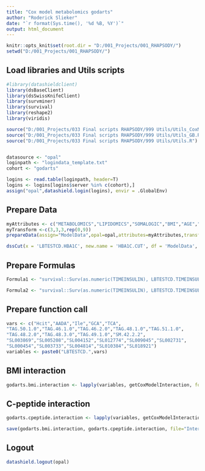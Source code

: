 ```yaml
---
title: "Cox model metabolomics godarts"
author: "Roderick Slieker"
date: "`r format(Sys.time(), '%d %B, %Y')`"
output: html_document
---
```


```r
knitr::opts_knit$set(root.dir = "D:/001_Projects/001_RHAPSODY/")
setwd("D:/001_Projects/001_RHAPSODY/")
```

## Load libraries and Utils scripts

```r
#library(datashieldclient)
library(dsBaseClient)
library(dsSwissKnifeClient)
library(survminer)
library(survival)
library(reshape2)
library(viridis)

source("D:/001_Projects/033 Final scripts RHAPSODY/999 Utils/Utils_CoxModels.R")
source("D:/001_Projects/033 Final scripts RHAPSODY/999 Utils/Utils_GB.R")
source("D:/001_Projects/033 Final scripts RHAPSODY/999 Utils/Utils.R")


datasource <- "opal"
loginpath <- "logindata_template.txt"
cohort <- "godarts"

logins <- read.table(loginpath, header=T)
logins <- logins[logins$server %in% c(cohort),]
assign("opal",datashield.login(logins), envir = .GlobalEnv)
```

## Prepare Data

```r
myAttributes <- c("METABOLOMICS","LIPIDOMICS","SOMALOGIC","BMI","AGE","SEX","HDL","HBA1C","CPEPTIDE","TIMETOINSULIN", "TIMEINSULINSTATUS","DIABDUR")
myTransform <-c(3,3,3,rep(0,9))
prepareData(assign="ModelData",opal=opal,attributes=myAttributes,transformVector=myTransform, plusOne = TRUE, cohort = "godarts")

dssCut(x = 'LBTESTCD.HBA1C', new.name = 'HBA1C.CUT', df = 'ModelData', breaks = c(0,53,75,140), datasources = opal)
```

## Prepare Formulas

```r
Formula1 <- "survival::Surv(as.numeric(TIMEINSULIN), LBTESTCD.TIMEINSULINSTATUS) ~ %s*VSTESTCD.BMI + survival::strata(HBA1C.CUT) + age + sex"

Formula2 <- "survival::Surv(as.numeric(TIMEINSULIN), LBTESTCD.TIMEINSULINSTATUS) ~ %s*LBTESTCD.CPEPTIDE + survival::strata(HBA1C.CUT) + age + sex + VSTESTCD.BMI"
```

## Prepare  function call

```r
vars <- c("Hcit","AADA","Ile","GCA","TCA",
"TAG.50.1.0","TAG.46.1.0","TAG.46.2.0","TAG.48.1.0","TAG.51.1.0",
"TAG.48.2.0","TAG.48.3.0","TAG.49.1.0","SM.42.2.2",
"SL003869","SL005208","SL004152","SL012774","SL009045","SL002731",
"SL000454","SL003733","SL004814","SL010384","SL018921")
variables <- paste0("LBTESTCD.",vars)
```

## BMI interaction

```r
godarts.bmi.interaction <- lapply(variables, getCoxModelInteraction, form  = Formula1, cohort = "godarts", nameVar = "%s:VSTESTCD.BMI", data ="ModelData") %>% do.call(what=rbind)
```

## C-peptide interaction

```r
godarts.cpeptide.interaction <- lapply(variables, getCoxModelInteraction, form  = Formula2, cohort = "godarts", nameVar = "%s:LBTESTCD.CPEPTIDE", data ="ModelData") %>% do.call(what=rbind)
```

```r
save(godarts.bmi.interaction, godarts.cpeptide.interaction, file="Interaction_models_GoDarts.RData")
```

## Logout

```r
datashield.logout(opal)
```


